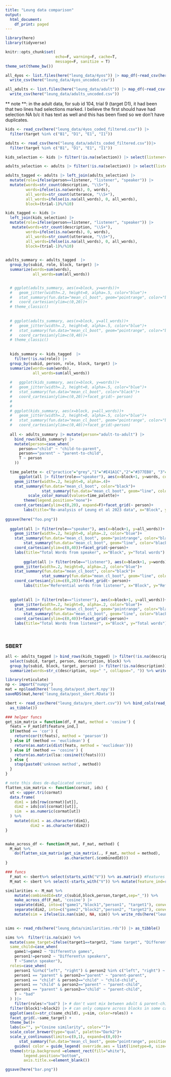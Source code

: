 ```yaml
---
title: "Leung data comparison"
output:
  html_document:
    df_print: paged
---
```

```r
library(here)
library(tidyverse)

knitr::opts_chunk$set(
                      echo=F, warning=F, cache=T, 
                      message=F, sanitize = T)
theme_set(theme_bw())
```

```r
all_4yos <- list.files(here("leung_data/4yos")) |> map_df(~read_csv(here("leung_data/4yos/",.))) |> bind_rows() |> 
  write_csv(here("leung_data/4yos_uncoded.csv"))

all_adults <- list.files(here("leung_data/adult")) |> map_df(~read_csv(here("leung_data/adult/",.))) |> bind_rows() |> 
  write_csv(here("leung_data/adults_uncoded.csv"))


```

** note **: in the adult data, for sub id 104, trial 9 (target D1), it had been that two lines had selections marked. I believe the first should have had selection NA b/c it has text as well and this has been fixed so we don't have duplicates. 

```r
kids <- read_csv(here("leung_data/4yos_coded_filtered.csv")) |> 
  filter(target %in% c("B1", "D1", "E1", "I1")) 

adults <- read_csv(here("leung_data/adults_coded_filtered.csv"))|> 
  filter(target %in% c("B1", "D1", "E1", "I1"))

kids_selection <- kids |> filter(!is.na(selection)) |> select(listener=selection, target, trial, subid, type)

adults_selection <- adults |> filter(!is.na(selection)) |> select(listener=person, target, trial, subid, type)

adults_tagged <- adults |> left_join(adults_selection) |> 
  mutate(role=ifelse(person==listener, "listener", "speaker")) |> 
  mutate(words=str_count(description, "\\S+"),
         words=ifelse(is.na(words), 0, words),
         all_words=str_count(utterance, "\\S+"),
         all_words=ifelse(is.na(all_words), 0, all_words),
         block=(trial-1)%/%10)

kids_tagged <- kids |> 
  left_join(kids_selection) |> 
  mutate(role=ifelse(person==listener, "listener", "speaker")) |> 
   mutate(words=str_count(description, "\\S+"),
         words=ifelse(is.na(words), 0, words),
         all_words=str_count(utterance, "\\S+"),
         all_words=ifelse(is.na(all_words), 0, all_words),
         block=(trial-1)%/%10)
  
```

```r

adults_summary <- adults_tagged  |> 
  group_by(subid, role, block, target) |> 
  summarize(words=sum(words),
            all_words=sum(all_words)) 


  # ggplot(adults_summary, aes(x=block, y=words))+
  #   geom_jitter(width=.2, height=0, alpha=.5, color="blue")+
  #   stat_summary(fun.data="mean_cl_boot", geom="pointrange", color="black")+
  #   coord_cartesian(ylim=c(0,20))+
  # theme_classic()
  
  
  # ggplot(adults_summary, aes(x=block, y=all_words))+
  #   geom_jitter(width=.2, height=0, alpha=.5, color="blue")+
  #   stat_summary(fun.data="mean_cl_boot", geom="pointrange", color="black")+
  #   coord_cartesian(ylim=c(0,40))+
  # theme_classic()
  
  
  kids_summary <- kids_tagged  |> 
    filter(!is.na(role)) |> 
  group_by(subid, person, role, block, target) |> 
  summarize(words=sum(words),
            all_words=sum(all_words)) 
  
  #   ggplot(kids_summary, aes(x=block, y=words))+
  #   geom_jitter(width=.2, height=0, alpha=.5, color="blue")+
  #   stat_summary(fun.data="mean_cl_boot", color="black")+
  #   coord_cartesian(ylim=c(0,20))+facet_grid(~ person)
  # 
  # 
  # ggplot(kids_summary, aes(x=block, y=all_words))+
  #   geom_jitter(width=.2, height=0, alpha=.5, color="blue")+
  #   stat_summary(fun.data="mean_cl_boot", geom="pointrange", color="black")+
  #   coord_cartesian(ylim=c(0,40))+facet_grid(~person)
  
  all <- adults_summary |> mutate(person="adult-to-adult") |> 
    bind_rows(kids_summary) |> 
    mutate(person=case_when(
      person=="child" ~ "child-to-parent",
      person=="parent" ~ "parent-to-child",
      T ~ person
    ))

  time_palette <- c("practice"="grey","1"="#E41A1C","2"="#377EB8", "3"="#4DAF4A", "4"="purple")#TODO FIX
      ggplot(all |> filter(role=="speaker"), aes(x=block+1, y=words, color=as.factor(block+1)))+
    geom_jitter(width=.2, height=0, alpha=.4)+
    stat_summary(fun.data="mean_cl_boot", color="black")+
                stat_summary(fun.data="mean_cl_boot", geom="line", color="black")+
          scale_color_manual(values=time_palette)+
        theme(legend.position="none")+
    coord_cartesian(ylim=c(0,20), expand=F)+facet_grid(~ person)+
        labs(title="Re-analysis of Leung et al 2023 data", x="Block", y="Description length")
  
ggsave(here("foo.png"))
  
  ggplot(all |> filter(role=="speaker"), aes(x=block+1, y=all_words))+
    geom_jitter(width=.2, height=0, alpha=.2, color="blue")+
    stat_summary(fun.data="mean_cl_boot", geom="pointrange", color="black")+
        stat_summary(fun.data="mean_cl_boot", geom="line", color="black")+
    coord_cartesian(ylim=c(0,40))+facet_grid(~person)+
    labs(title="Total Words from speaker", x="Block", y="Total words")
  
        ggplot(all |> filter(role=="listener"), aes(x=block+1, y=words))+
    geom_jitter(width=.2, height=0, alpha=.2, color="blue")+
    stat_summary(fun.data="mean_cl_boot", color="black")+
                stat_summary(fun.data="mean_cl_boot", geom="line", color="black")+
    coord_cartesian(ylim=c(0,20))+facet_grid(~ person)+
        labs(title="Referential words from listener", x="Block", y="Referential words")
  
  
  ggplot(all |> filter(role=="listener"), aes(x=block+1, y=all_words))+
    geom_jitter(width=.2, height=0, alpha=.2, color="blue")+
    stat_summary(fun.data="mean_cl_boot", geom="pointrange", color="black")+
        stat_summary(fun.data="mean_cl_boot", geom="line", color="black")+
    coord_cartesian(ylim=c(0,40))+facet_grid(~person)+
    labs(title="Total Words from listener", x="Block", y="Total words")
  
  
```

### SBERT

```r
all <- adults_tagged |> bind_rows(kids_tagged) |> filter(!is.na(description)) |> filter(role=="speaker") |> 
  select(subid, target, person, description, block) %>%
  group_by(subid, block, target, person) |> filter(!is.na(description)) %>% 
  summarize(words=str_c(description, sep=" ", collapse=", ")) %>% write_csv(here("leung_data/pre_sbert.csv"))
```

```r
library(reticulate)
np <- import("numpy")
mat = np$load(here('leung_data/post_sbert.npy'))
saveRDS(mat,here('leung_data/post_sbert.RData'))
```


```r
sbert <- read_csv(here("leung_data/pre_sbert.csv")) %>% bind_cols(read_rds(here("leung_data/post_sbert.RData")) %>% 
  as_tibble())

### helper funcs
get_sim_matrix = function(df, F_mat, method = 'cosine') {
  feats = F_mat[df$feature_ind,]
  if(method == 'cor') {
    return(cor(t(feats), method = 'pearson'))
  } else if (method == 'euclidean') {
    return(as.matrix(dist(feats, method = 'euclidean')))
  } else if (method == 'cosine') {
    return(as.matrix(lsa::cosine(t(feats))))
  } else {
    stop(paste0('unknown method', method))
  }
}

# note this does de-duplicated version
flatten_sim_matrix <- function(cormat, ids) {
  ut <- upper.tri(cormat)
  data.frame(
    dim1 = ids[row(cormat)[ut]],
    dim2 = ids[col(cormat)[ut]],
    sim  = as.numeric(cormat[ut])
  ) %>%
    mutate(dim1 = as.character(dim1),
           dim2 = as.character(dim2))
}


make_across_df <- function(M_mat, F_mat, method) {
  M_mat %>%
    do(flatten_sim_matrix(get_sim_matrix(., F_mat, method = method),
                          as.character(.$combinedId)))
}

### funcs
  F_mat <- sbert%>% select(starts_with("V")) %>% as.matrix() #Features
  M_mat <- sbert %>% select(-starts_with("V")) %>% mutate(feature_ind=row_number())

similarities <- M_mat %>%
    mutate(combinedId=str_c(subid,block,person,target,sep="_")) %>%
    make_across_df(F_mat, 'cosine') |> 
    separate(dim1, into=c("game1","block1","person1", "target1"), convert=T, sep="_") %>%
    separate(dim2, into=c("game2","block2","person2", "target2"), convert=T, sep="_") %>%
    mutate(sim = ifelse(is.nan(sim), NA, sim)) %>% write_rds(here("leung_data/similarities.rds"))
 
```

```r
sims <- read_rds(here("leung_data/similarities.rds")) |> as_tibble()

sims %>%  filter(!is.na(sim)) %>% 
  mutate(same_target=ifelse(target1==target2, "Same target", "Different target"),  
  same_child=case_when(
    game1!=game2 ~ "Different\n games",
    person1!=person2 ~ "Different\n speakers",
    T ~"Same\n speaker"),
  roles=case_when(
    person1 %in%c("left", "right") & person2 %in% c("left", "right") ~ "adult-adult",
    person1 == "parent" & person2=="parent" ~ "parent-parent",
    person1 == "child" & person2=="child" ~ "child-child",
    person1 == "child" & person2=="parent" ~ "parent-child",
    person1 == "parent" & person2=="child" ~ "parent-child",
    T ~ "bad"
  ) )|> 
    filter(roles!="bad") |> # don't want mix between adult & parent-child
  filter(block1!=block2) |> # can only compare across blocks in some cases, so only cross ever
  ggplot(aes(x=str_c(same_child), y=sim, color=roles)) +
  facet_grid(.~same_target) +
  theme_bw()+
  labs(x="", y="Cosine similarity", color="")+
  scale_color_brewer(type="qual", palette="Dark2")+
  scale_y_continuous(limits=c(0,1), expand=c(0,0))+
      stat_summary(fun.data="mean_cl_boot", geom="pointrange", position=position_dodge(width=.2))+
    guides( color = guide_legend( override.aes = list(linetype=0, size=1)))+
  theme(strip.background =element_rect(fill="white"),
        legend.position="bottom",
        axis.title.x=element_blank())

ggsave(here("bar.png"))

```